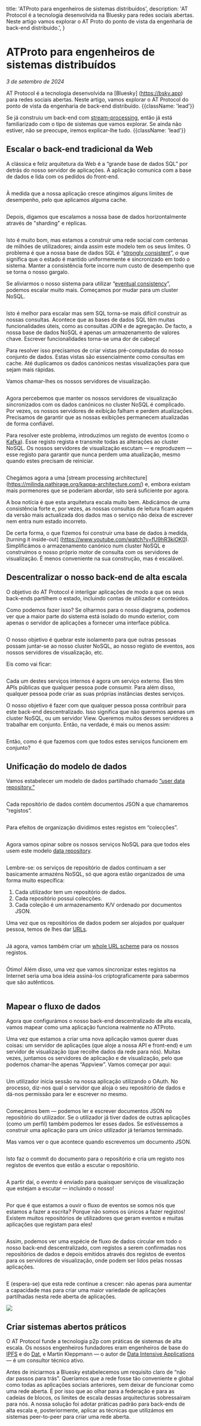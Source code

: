 
  title: 'ATProto para engenheiros de sistemas distribuídos',
  description:
    'AT Protocol é a tecnologia desenvolvida na Bluesky para redes sociais abertas. Neste artigo vamos explorar o AT Proto do ponto de vista da engenharia de back-end distribuído.',
}

# ATProto para engenheiros de sistemas distribuídos

*3 de setembro de 2024*

AT Protocol é a tecnologia desenvolvida na [Bluesky] (https://bsky.app) para redes sociais abertas. Neste artigo, vamos explorar o AT Protocol do ponto de vista da engenharia de back-end distribuído. {{className: 'lead'}}

Se já construiu um back-end com [stream-processing](https://milinda.pathirage.org/kappa-architecture.com/), então já está familiarizado com o tipo de sistemas que vamos explorar. Se ainda não estiver, não se preocupe, iremos explicar-lhe tudo. {{className: 'lead'}}

## Escalar o back-end tradicional da Web

A clássica e feliz arquitetura da Web é a “grande base de dados SQL” por detrás do nosso servidor de aplicações. A aplicação comunica com a base de dados e lida com os pedidos do front-end.

<Container>
  <Image src={image1} alt="" className="w-full dark:invert max-w-md mx-auto" />
</Container>

À medida que a nossa aplicação cresce atingimos alguns limites de desempenho, pelo que aplicamos alguma cache.

<Container>
  <Image src={image2} alt="" className="w-full dark:invert max-w-2xl mx-auto" />
</Container>

Depois, digamos que escalamos a nossa base de dados horizontalmente através de "sharding" e réplicas.

<Container>
  <Image src={image3} alt="" className="w-full dark:invert max-w-xl mx-auto" />
</Container>

Isto é muito bom, mas estamos a construir uma rede social com centenas de milhões de utilizadores; ainda assim este modelo tem os seus limites. O problema é que a nossa base de dados SQL é “[strongly consistent](https://en.wikipedia.org/wiki/Strong_consistency)”, o que significa que o estado é mantido uniformemente e sincronizado em todo o sistema. Manter a consistência forte incorre num custo de desempenho que se torna o nosso gargalo. 

Se aliviarmos o nosso sistema para utilizar “[eventual consistency](https://en.wikipedia.org/wiki/Eventual_consistency)”, podemos escalar muito mais. Começamos por mudar para um cluster NoSQL.

<Container>
  <Image src={image4} alt="" className="w-full dark:invert max-w-lg mx-auto" />
</Container>

Isto é melhor para escalar mas sem SQL torna-se mais difícil construir as nossas consultas. Acontece que as bases de dados SQL têm muitas funcionalidades úteis, como as consultas JOIN e de agregação. De facto, a nossa base de dados NoSQL é apenas um armazenamento de valores chave. Escrever funcionalidades torna-se uma dor de cabeça!

Para resolver isso precisamos de criar vistas pré-computadas do nosso conjunto de dados. Estas vistas são essencialmente como consultas em cache. Até duplicamos os dados canónicos nestas visualizações para que sejam mais rápidas.

Vamos chamar-lhes os nossos servidores de visualização.

<Container>
  <Image src={image5} alt="" className="w-full dark:invert" />
</Container>

Agora percebemos que manter os nossos servidores de visualização sincronizados com os dados canónicos no cluster NoSQL é complicado. Por vezes, os nossos servidores de exibição falham e perdem atualizações. Precisamos de garantir que as nossas exibições permanecem atualizadas de forma confiável.

Para resolver este problema, introduzimos um registo de eventos (como o [Kafka](https://kafka.apache.org/)). Esse registo regista e transmite todas as alterações ao cluster NoSQL. Os nossos servidores de visualização escutam &mdash; e reproduzem &mdash; esse registo para garantir que nunca perdem uma atualização, mesmo quando estes precisam de reiniciar.

<Container>
  <Image src={image6} alt="" className="w-full dark:invert" />
</Container>

Chegámos agora a uma [stream processing architecture] (https://milinda.pathirage.org/kappa-architecture.com/) e, embora existam mais pormenores que se poderiam abordar, isto será suficiente por agora.

A boa notícia é que esta arquitetura escala muito bem. Abdicámos de uma consistência forte e, por vezes, as nossas consultas de leitura ficam aquém da versão mais actualizada dos dados mas o serviço não deixa de escrever nem entra num estado incorreto.

De certa forma, o que fizemos foi construir uma base de dados à medida, [turning it inside-out] (https://www.youtube.com/watch?v=fU9hR3kiOK0). Simplificámos o armazenamento canónico num cluster NoSQL e construímos o nosso próprio motor de consulta com os servidores de visualização. É menos conveniente na sua construção, mas é escalável.

## Descentralizar o nosso back-end de alta escala

O objetivo do AT Protocol é interligar aplicações de modo a que os seus back-ends partilhem o estado, incluindo contas de utilizador e conteúdos.

Como podemos fazer isso? Se olharmos para o nosso diagrama, podemos ver que a maior parte do sistema está isolado do mundo exterior, com apenas o servidor de aplicações a fornecer uma interface pública.

<Container>
  <Image src={image7} alt="" className="w-full dark:invert" />
</Container>

O nosso objetivo é quebrar este isolamento para que outras pessoas possam juntar-se ao nosso cluster NoSQL, ao nosso registo de eventos, aos nossos servidores de visualização, etc.

Eis como vai ficar:

<Container>
  <Image src={image8} alt="" className="w-full dark:invert" />
</Container>

Cada um destes serviços internos é agora um serviço externo. Eles têm APIs públicas que qualquer pessoa pode consumir. Para além disso, qualquer pessoa pode criar as suas próprias instâncias destes serviços.

O nosso objetivo é fazer com que qualquer pessoa possa contribuir para este back-end descentralizado. Isso significa que não queremos apenas um cluster NoSQL, ou um servidor View. Queremos muitos desses servidores a trabalhar em conjunto. Então, na verdade, é mais ou menos assim:

<Container>
  <Image src={image9} alt="" className="w-full dark:invert" />
</Container>

Então, como é que fazemos com que todos estes serviços funcionem em conjunto?

## Unificação do modelo de dados

Vamos estabelecer um modelo de dados partilhado chamado [“user data repository.”](/guias/data-repos)

<Container>
  <Image src={image10} alt="" className="w-full dark:invert max-w-72 mx-auto" />
</Container>

Cada repositório de dados contém documentos JSON a que chamaremos “registos”.

<Container>
  <Image src={image11} alt="" className="w-full dark:invert max-w-lg mx-auto" />
</Container>

Para efeitos de organização dividimos estes registos em “colecções”.

<Container>
  <Image src={image12} alt="" className="w-full dark:invert max-w-lg mx-auto" />
</Container>

Agora vamos opinar sobre os nossos serviços NoSQL para que todos eles usem este modelo [data repository](/guias/data-repos).

<Container>
  <Image src={image13} alt="" className="w-full dark:invert" />
</Container>

Lembre-se: os serviços de repositório de dados continuam a ser basicamente armazéns NoSQL, só que agora estão organizados de uma forma muito específica:

1. Cada utilizador tem um repositório de dados.
2. Cada repositório possui colecções.
3. Cada coleção é um armazenamento K/V ordenado por documentos JSON.

Uma vez que os repositórios de dados podem ser alojados por qualquer pessoa, temos de lhes dar [URLs](/specs/at-uri-scheme).

<Container>
  <Image src={image14} alt="" className="w-full dark:invert max-w-72 mx-auto" />
</Container>

Já agora, vamos também criar um [whole URL scheme](/specs/at-uri-scheme) para os nossos registos.

<Container>
  <Image src={image15} alt="" className="w-full dark:invert max-w-lg mx-auto" />
</Container>

Ótimo! Além disso, uma vez que vamos sincronizar estes registos na Internet seria uma boa ideia assiná-los criptograficamente para sabermos que são autênticos.

<Container>
  <Image src={image16} alt="" className="w-full dark:invert max-w-lg mx-auto" />
</Container>

## Mapear o fluxo de dados

Agora que configurámos o nosso back-end descentralizado de alta escala, vamos mapear como uma aplicação funciona realmente no ATProto.

Uma vez que estamos a criar uma nova aplicação vamos querer duas coisas: um servidor de aplicações (que aloje a nossa API e front-end) e um servidor de visualização (que recolhe dados da rede para nós). Muitas vezes, juntamos os servidores de aplicação e de visualização, pelo que podemos chamar-lhe apenas “Appview”. Vamos começar por aqui:

<Container>
  <Image src={image17} alt="" className="w-full dark:invert max-w-md mx-auto" />
</Container>

Um utilizador inicia sessão na nossa aplicação utilizando o OAuth. No processo, diz-nos qual o servidor que aloja o seu repositório de dados e dá-nos permissão para ler e escrever no mesmo.

<Container>
  <Image src={image18} alt="" className="w-full dark:invert max-w-md mx-auto" />
</Container>

Começámos bem &mdash; podemos ler e escrever documentos JSON no repositório do utilizador. Se o utilizador já tiver dados de outras aplicações (como um perfil) também podemos ler esses dados. Se estivéssemos a construir uma aplicação para um único utilizador já teríamos terminado.

Mas vamos ver o que acontece quando escrevemos um documento JSON.

<Container>
  <Image src={image19} alt="" className="w-full dark:invert max-w-xl mx-auto" />
</Container>

Isto faz o commit do documento para o repositório e cria um registo nos registos de eventos que estão a escutar o repositório.

<Container>
  <Image src={image20} alt="" className="w-full dark:invert" />
</Container>

A partir daí, o evento é enviado para quaisquer serviços de visualização que estejam a escutar &mdash; incluindo o nosso!

<Container>
  <Image src={image21} alt="" className="w-full dark:invert" />
</Container>

Por que é que estamos a ouvir o fluxo de eventos se somos nós que estamos a fazer a escrita? Porque não somos os únicos a fazer registos! Existem muitos repositórios de utilizadores que geram eventos e muitas aplicações que registam para eles!

<Container>
  <Image src={image22} alt="" className="w-full dark:invert max-w-lg mx-auto" />
</Container>

Assim, podemos ver uma espécie de fluxo de dados circular em todo o nosso back-end descentralizado, com registos a serem confirmadas nos repositórios de dados e depois emitidos através dos registos de eventos para os servidores de visualização, onde podem ser lidos pelas nossas aplicações.

<Container>
  <Image src={image23} alt="" className="w-full dark:invert" />
</Container>

E (espera-se) que esta rede continue a crescer: não apenas para aumentar a capacidade mas para criar uma maior variedade de aplicações partilhadas nesta rede aberta de aplicações.

<Container>
  <Image src={image24} className="w-full dark:invert max-w-2xl" />
</Container>

## Criar sistemas abertos práticos

O AT Protocol funde a tecnologia p2p com práticas de sistemas de alta escala. Os nossos engenheiros fundadores eram engenheiros de base do [IPFS](https://en.wikipedia.org/wiki/InterPlanetary_File_System) e do [Dat](https://en.wikipedia.org/wiki/Dat_(software)), e Martin Kleppmann &mdash; o autor de [Data Intensive Applications](https://www.oreilly.com/library/view/designing-data-intensive-applications/9781491903063/) &mdash; é um consultor técnico ativo.

Antes de iniciarmos a Bluesky estabelecemos um requisito claro de “não dar passos para trás”. Queríamos que a rede fosse tão conveniente e global como todas as aplicações sociais anteriores, sem deixar de funcionar como uma rede aberta. É por isso que ao olhar para a federação e para as cadeias de blocos, os limites de escala dessas arquitecturas sobressaíram para nós. A nossa solução foi adotar práticas padrão para back-ends de alta escala e, posteriormente, aplicar as técnicas que utilizámos em sistemas peer-to-peer para criar uma rede aberta.

<FooterCTA href="/" title="Está pronto para saber mais?" description="Especificações, guias e SDKs podem ser encontrados aqui." />